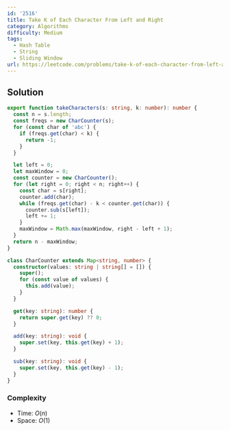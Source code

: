 ```yaml
---
id: '2516'
title: Take K of Each Character From Left and Right
category: Algorithms
difficulty: Medium
tags:
  - Hash Table
  - String
  - Sliding Window
url: https://leetcode.com/problems/take-k-of-each-character-from-left-and-right
---
```


## Solution

```typescript filename="solution.ts" copy
export function takeCharacters(s: string, k: number): number {
  const n = s.length;
  const freqs = new CharCounter(s);
  for (const char of 'abc') {
    if (freqs.get(char) < k) {
      return -1;
    }
  }

  let left = 0;
  let maxWindow = 0;
  const counter = new CharCounter();
  for (let right = 0; right < n; right++) {
    const char = s[right];
    counter.add(char);
    while (freqs.get(char) - k < counter.get(char)) {
      counter.sub(s[left]);
      left += 1;
    }
    maxWindow = Math.max(maxWindow, right - left + 1);
  }
  return n - maxWindow;
}

class CharCounter extends Map<string, number> {
  constructor(values: string | string[] = []) {
    super();
    for (const value of values) {
      this.add(value);
    }
  }

  get(key: string): number {
    return super.get(key) ?? 0;
  }

  add(key: string): void {
    super.set(key, this.get(key) + 1);
  }

  sub(key: string): void {
    super.set(key, this.get(key) - 1);
  }
}
```

### Complexity

- Time: $O(n)$
- Space: $O(1)$
